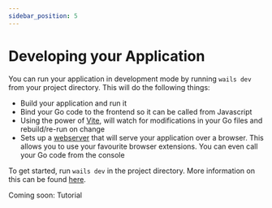 ```yaml
---
sidebar_position: 5
---
```


# Developing your Application

You can run your application in development mode by running `wails dev` from your project directory. This will do the following things:

- Build your application and run it
- Bind your Go code to the frontend so it can be called from Javascript
- Using the power of [Vite](https://vitejs.dev/), will watch for modifications in your Go files and rebuild/re-run on change
- Sets up a [webserver](http://localhost:34115) that will serve your application over a browser. This allows you to use your favourite browser extensions. You can even call your Go code from the console

To get started, run `wails dev` in the project directory. More information on this can be found [here](../reference/cli.mdx#dev).

Coming soon: Tutorial
